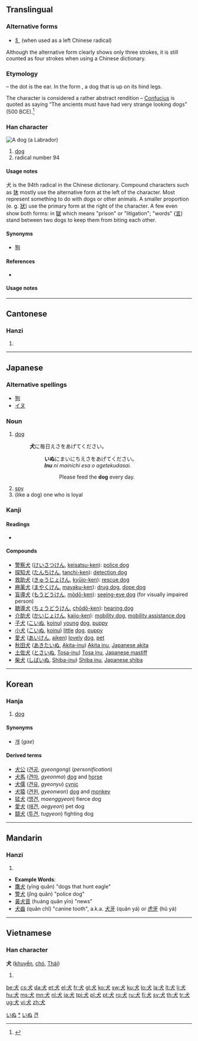 {{also|大|太}}
==Translingual==

===Alternative forms===
* [[犭]] (when used as a left Chinese radical)

Although the alternative form clearly shows only three strokes, it is still counted as four strokes when using a Chinese dictionary.

===Etymology===
{{liushu|p}} – the dot is the ear. In the form {{Hani|[[犭]]}}, a dog that is up on its hind legs.

The character is considered a rather abstract rendition – [[w:Confucius|Confucius]] is quoted as saying “The ancients must have had very strange looking dogs” (500 BCE).<ref>{{cite web
|title=Chinese Etymology: Primitives and Remnants
|author=Richard Sears
|url=http://www.internationalscientific.org/CharacterASP/why_study.aspx#pictographs%20and%20ideographs
|accessdate=2008-08-14
}}</ref>
{{Han etyl}}

===Han character===
[[Image:YellowLabradorLooking.jpg|thumb|A dog (a [[Labrador]])]]
{{Han char|rn=94|rad=犬|as=00|sn=4|four=4303<sub>0</sub>|canj=[[戈]][[大]] (IK)|ids=⿻[[大]][[丶]]}}

# [[dog]]
# radical number 94

====Usage notes====
犬 is the 94th radical in the Chinese dictionary.  Compound characters such as [[狇]] mostly use the alternative form at the left of the character.  Most represent something to do with dogs or other animals. A smaller proportion (e. g. [[狀]]) use the primary form at the right of the character.  A few even show both forms: in [[獄]] which means "prison" or "litigation"; "words" ([[言]])  stand between two dogs to keep them from biting each other.

====Synonyms====
* [[狗]]

====References====
* {{Han ref|kx=0705.270|dkj=20234|dj=1118.140|hdz=21331.010|uh=72AC|ud=29356|bh=A4FC|bd=42236}}

====Usage notes====
<references/>

----

==Cantonese==

===Hanzi===
{{yue-hanzi|jyut=|y=[[hyun2]]}}

# {{defn|Cantonese|sort=犬00}}

----

==Japanese==

===Alternative spellings===
* [[狗]]
* [[イヌ]]

===Noun===
{{ja-noun|k|hira=いぬ|rom=inu}}

# [[dog]]
#: '''犬'''に毎日えさをあげてください。
#:: '''いぬ'''にまいにちえさをあげてください。
#:: '''''Inu''' ni mainichi esa o agetekudasai.''
#::: Please feed the '''dog''' every day.
# [[spy]]
# (like a dog) one who is loyal

===Kanji===
{{ja-kanji|grade=1|rs=犬00}}

====Readings====
* {{ja-readings|on=[[けん]] ([[ken]])|kun=[[いぬ]] ([[inu]])}}

====Compounds====
* [[警察犬]] ([[けいさつけん]], [[keisatsu-ken]]): [[police dog]]
* [[探知犬]] ([[たんちけん]], [[tanchi-ken]]): [[detection dog]]
* [[救助犬]] ([[きゅうじょけん]], [[kyūjo-ken]]): [[rescue dog]]
* [[麻薬犬]] ([[まやくけん]], [[mayaku-ken]]): [[drug dog]], [[dope dog]]
* [[盲導犬]] ([[もうどうけん]], [[mōdō-ken]]): [[seeing-eye dog]] (for visually impaired person)
* [[聴導犬]] ([[ちょうどうけん]], [[chōdō-ken]]): [[hearing dog]]
* [[介助犬]] ([[かいじょけん]], [[kaijo-ken]]): [[mobility dog]], [[mobility assistance dog]]
* [[子犬]] ([[こいぬ]], [[koinu]]) [[young]] [[dog]], [[puppy]]
* [[小犬]] ([[こいぬ]], [[koinu]]) [[little]] [[dog]], [[puppy]]
* [[愛犬]] ([[あいけん]], [[aiken]]) [[lovely]] [[dog]], [[pet]]
* [[秋田犬]] ([[あきたいぬ]], [[Akita-inu]]) [[Akita inu]], [[Japanese akita]]
* [[土佐犬]] ([[とさいぬ]],  [[Tosa-inu]]) [[Tosa inu]], [[Japanese mastiff]]
* [[柴犬]] ([[しばいぬ]], [[Shiba-inu]]) [[Shiba inu]], [[Japanese shiba]]

[[Category:1000 Japanese basic words|いぬ]]
[[Category:ja:Dogs|*]]
[[Category:ja:Mammals|いぬ]]

----

==Korean==

===Hanja===
{{ko-hanja|hangeul=[[견]]|eumhun=[[개]] 견|rv=gyeon|mr=kyŏn|y=kyen}}

# [[dog]]

====Synonyms====
* [[개]] (''gae'')

====Derived terms====
* [[犬公]] ([[견공]], ''gyeongong'') (''personification'')
* [[犬馬]] ([[견마]], ''gyeonma'') [[dog]] and [[horse]]
* [[犬儒]] ([[견유]], ''gyeonyu'') [[cynic]]
* [[犬猿]] ([[견원]], ''gyeonwon'') [[dog]] and [[monkey]]
* [[猛犬]] ([[맹견]], ''maenggyeon'') fierce dog
* [[愛犬]] ([[애견]], ''aegyeon'') pet dog
* [[鬪犬]] ([[투견]], ''tugyeon'') fighting dog

[[Category:Hanja readings|견]]

----

==Mandarin==

===Hanzi===
{{cmn-hanzi|pin=[[quǎn]] ([[quan3]])|wg=[[ch'üan3|ch'üan<sup>3</sup>]]|y=[[chwan]]}}

# {{defn|Mandarin|sort=犬00}}

* '''Example Words''':
* [[鷹犬]] (yīng quǎn) "dogs that hunt eagle"
* [[警犬]] (jǐng quǎn) "police dog"
* [[黃犬音]] (huáng quǎn yīn) "news"
* [[犬齒]] (quǎn chǐ) "canine tooth", a.k.a. [[犬牙]] (quǎn yá) or [[虎牙]] (hǔ yá)

----

==Vietnamese==

===Han character===
'''犬''' ([[khuyển]], [[chó]], [[Thái]])<!--What is the source for "Thái" being a reading of this character?-->

# {{defn|Vietnamese}}

[[be:犬]]
[[cs:犬]]
[[da:犬]]
[[et:犬]]
[[el:犬]]
[[fr:犬]]
[[gl:犬]]
[[ko:犬]]
[[sw:犬]]
[[ku:犬]]
[[lo:犬]]
[[la:犬]]
[[lt:犬]]
[[li:犬]]
[[hu:犬]]
[[ms:犬]]
[[mn:犬]]
[[nl:犬]]
[[ja:犬]]
[[tpi:犬]]
[[pl:犬]]
[[pt:犬]]
[[ro:犬]]
[[ru:犬]]
[[fi:犬]]
[[sv:犬]]
[[th:犬]]
[[tr:犬]]
[[ug:犬]]
[[vi:犬]]
[[zh:犬]]